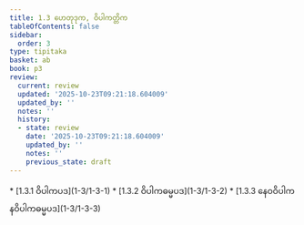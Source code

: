 ```yaml
---
title: 1.3 ဟေတုဒုက, ဝိပါကတ္တိက
tableOfContents: false
sidebar:
  order: 3
type: tipitaka
basket: ab
book: p3
review:
  current: review
  updated: '2025-10-23T09:21:18.604009'
  updated_by: ''
  notes: ''
  history:
  - state: review
    date: '2025-10-23T09:21:18.604009'
    updated_by: ''
    notes: ''
    previous_state: draft
---
```



<ReviewStatus review={frontmatter.review} showDetails={true} />

<HypothesisAnnotation frontmatter={frontmatter} />

<DynamicBreadcrumb />



<TableOfContents book="p3" section="1.3">
* [1.3.1 ဝိပါကပဒ](1-3/1-3-1)
* [1.3.2 ဝိပါကဓမ္မပဒ](1-3/1-3-2)
* [1.3.3 နေဝဝိပါကနဝိပါကဓမ္မပဒ](1-3/1-3-3)
</TableOfContents>